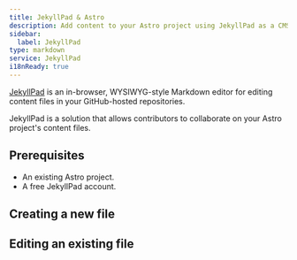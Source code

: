 ```yaml
---
title: JekyllPad & Astro
description: Add content to your Astro project using JekyllPad as a CMS
sidebar:
  label: JekyllPad
type: markdown
service: JekyllPad
i18nReady: true
---
```


[JekyllPad](https://jekyllpad.com/) is an in-browser, WYSIWYG-style Markdown editor for editing content files in your GitHub-hosted repositories.

JekyllPad is a solution that allows contributors to collaborate on your Astro project's content files.

## Prerequisites

- An existing Astro project.
- A free JekyllPad account.

## Creating a new file

## Editing an existing file